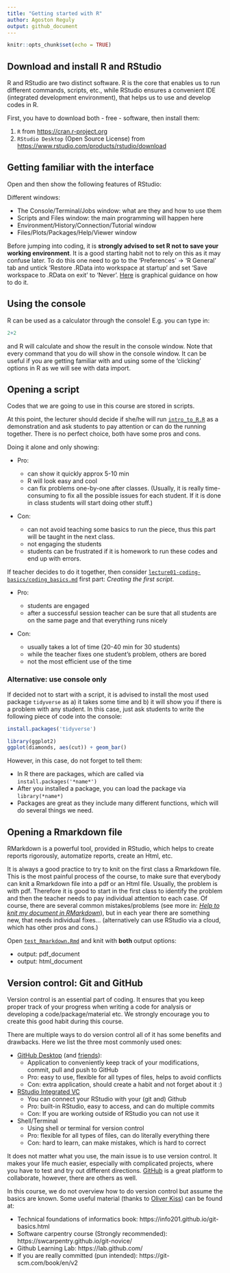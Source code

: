 ```yaml
---
title: "Getting started with R"
author: Agoston Reguly
output: github_document
---
```


```r
knitr::opts_chunk$set(echo = TRUE)
```

## Download and install R and RStudio

R and RStudio are two distinct software. R is the core that enables us to run different commands, scripts, etc., while RStudio ensures a convenient IDE (integrated development environment), that helps us to use and develop codes in R.

First, you have to download both - free - software, then install them:

1.  `R` from <https://cran.r-project.org>
2.  `RStudio Desktop` (Open Source License) from <https://www.rstudio.com/products/rstudio/download>

## Getting familiar with the interface

Open and then show the following features of RStudio:

Different windows:

-   The Console/Terminal/Jobs window: what are they and how to use them
-   Scripts and Files window: the main programming will happen here
-   Environment/History/Connection/Tutorial window
-   Files/Plots/Packages/Help/Viewer window

Before jumping into coding, it is **strongly advised to set R not to save your working environment**. It is a good starting habit not to rely on this as it may confuse later. To do this one need to go to the 'Preferences' -> 'R General' tab and untick 'Restore .RData into workspace at startup' and set 'Save workspace to .RData on exit' to 'Never'. [Here](https://r4ds.had.co.nz/workflow-projects.html#what-is-real) is graphical guidance on how to do it.

## Using the console

R can be used as a calculator through the console! E.g. you can type in:

```r

2+2

```

and R will calculate and show the result in the console window. Note that every command that you do will show in the console window. It can be useful if you are getting familiar with and using some of the 'clicking' options in R as we will see with data import.

## Opening a script

Codes that we are going to use in this course are stored in scripts.

At this point, the lecturer should decide if she/he will run [`intro_to_R.R`](https://github.com/gabors-data-analysis/da-coding-rstats/blob/main/lecture00-intro/intro_to_R.R) as a demonstration and ask students to pay attention or can do the running together. There is no perfect choice, both have some pros and cons.

Doing it alone and only showing:

- Pro:

    - can show it quickly approx 5-10 min
    - R will look easy and cool
    - can fix problems one-by-one after classes. (Usually, it is really time-consuming to fix all the possible issues for each student. If it is done in class students will start doing other stuff.)

- Con:

    - can not avoid teaching some basics to run the piece, thus this part will be taught in the next class.
    - not engaging the students
    - students can be frustrated if it is homework to run these codes and end up with errors.

If teacher decides to do it together, then consider [`lecture01-coding-basics/coding_basics.md`](https://github.com/gabors-data-analysis/da-coding-rstats/blob/main/lecture01-coding-basics/coding_basics.md) first part: *Creating the first script*.

- Pro:

    - students are engaged
    - after a successful session teacher can be sure that all students are on the same page and that everything runs nicely

- Con:

    - usually takes a lot of time (20-40 min for 30 students)
    - while the teacher fixes one student's problem, others are bored
    - not the most efficient use of the time

### Alternative: use console only

If decided not to start with a script, it is advised to install the most used package `tidyverse` as a) it takes some time and b) it will show you if there is a problem with any student. In this case, just ask students to write the following piece of code into the console:

```r
install.packages('tidyverse')
```

```r
library(ggplot2)
ggplot(diamonds, aes(cut)) + geom_bar()
```

However, in this case, do not forget to tell them:

- In R there are packages, which are called via `install.packages('*name*')`
- After you installed a package, you can load the package via `library(*name*)`
- Packages are great as they include many different functions, which will do several things we need.

## Opening a Rmarkdown file

RMarkdown is a powerful tool, provided in RStudio, which helps to create reports rigorously, automatize reports, create an Html, etc.

It is always a good practice to try to knit on the first class a Rmarkdown file. This is the most painful process of the course, to make sure that everybody can knit a Rmarkdown file into a pdf or an Html file. Usually, the problem is with pdf. Therefore it is good to start in the first class to identify the problem and then the teacher needs to pay individual attention to each case. Of course, there are several common mistakes/problems (see more in: [*Help to knit my document in RMarkdown*](https://github.com/gabors-data-analysis/da-coding-rstats/blob/main/common_issues/help_rmarkdown.md)), but in each year there are something new, that needs individual fixes... (alternatively can use RStudio via a cloud, which has other pros and cons.)

Open [`test_Rmarkdown.Rmd`](https://github.com/gabors-data-analysis/da-coding-rstats/blob/main/lecture00-intro/test_Rmarkdown.Rmd) and knit with **both** output options:

-   output: pdf_document
-   output: html_document


## Version control: Git and GitHub

Version control is an essential part of coding. It ensures that you keep proper track of your progress when writing a code for analysis or developing a code/package/material etc. We strongly encourage you to create this good habit during this course. 

There are multiple ways to do version control all of it has some benefits and drawbacks. Here we list the three most commonly used ones:

- [GitHub Desktop](https://desktop.github.com/) (and [friends](https://www.slant.co/options/13488/alternatives/~github-desktop-alternatives)):
  - Application to conveniently keep track of your modifications, commit, pull and push to GitHub
  - Pro: easy to use, flexible for all types of files, helps to avoid conflicts
  - Con: extra application, should create a habit and not forget about it :)
- [RStudio Integrated VC](https://github.com/gabors-data-analysis/da-coding-rstats/blob/main/common_issues/help_github_n_Rstudio.md)
  - You can connect your RStudio with your (git and) Github
  - Pro: built-in RStudio, easy to access, and can do multiple commits
  - Con: If you are working outside of RStudio you can not use it
- Shell/Terminal
  - Using shell or terminal for version control
  - Pro: flexible for all types of files, can do literally everything there
  - Con: hard to learn, can make mistakes, which is hard to correct
  
It does not matter what you use, the main issue is to use version control. It makes your life much easier, especially with complicated projects, where you have to test and try out different directions. [GitHub](https://github.com/) is a great platform to collaborate, however, there are others as well.

In this course, we do not overview how to do version control but assume the basics are known. Some useful material (thanks to [Oliver Kiss](https://github.com/kiss-oliver)) can be found at:

  - Technical foundations of informatics book: https://info201.github.io/git-basics.html
  - Software carpentry course (Strongly recommended): https://swcarpentry.github.io/git-novice/
  - Github Learning Lab: https://lab.github.com/
  - If you are really committed (pun intended): https://git-scm.com/book/en/v2
